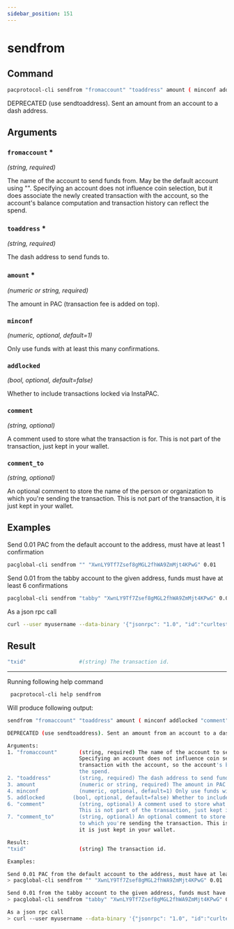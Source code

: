 ```yaml
---
sidebar_position: 151
---
```


# sendfrom
## Command

```bash
pacprotocol-cli sendfrom "fromaccount" "toaddress" amount ( minconf addlocked "comment" "comment_to" )
```

DEPRECATED (use sendtoaddress). Sent an amount from an account to a dash address.



## Arguments

### `fromaccount` <span class='asterisk'>*</span>
*(string, required)*

The name of the account to send funds from. May be the default account using "".
                       Specifying an account does not influence coin selection, but it does associate the newly created
                       transaction with the account, so the account's balance computation and transaction history can reflect
                       the spend.


### `toaddress` <span class='asterisk'>*</span>
*(string, required)*

The dash address to send funds to.


### `amount` <span class='asterisk'>*</span>
*(numeric or string, required)*

The amount in PAC (transaction fee is added on top).


### `minconf` 
*(numeric, optional, default=1)*

Only use funds with at least this many confirmations.


### `addlocked` 
*(bool, optional, default=false)*

Whether to include transactions locked via InstaPAC.


### `comment` 
*(string, optional)*

A comment used to store what the transaction is for. 
                       This is not part of the transaction, just kept in your wallet.


### `comment_to` 
*(string, optional)*

An optional comment to store the name of the person or organization 
                       to which you're sending the transaction. This is not part of the transaction, 
                       it is just kept in your wallet.


## Examples


Send 0.01 PAC from the default account to the address, must have at least 1 confirmation

```bash
pacglobal-cli sendfrom "" "XwnLY9Tf7Zsef8gMGL2fhWA9ZmMjt4KPwG" 0.01
```



Send 0.01 from the tabby account to the given address, funds must have at least 6 confirmations

```bash
pacglobal-cli sendfrom "tabby" "XwnLY9Tf7Zsef8gMGL2fhWA9ZmMjt4KPwG" 0.01 6 false "donation" "seans outpost"
```



As a json rpc call

```bash
curl --user myusername --data-binary '{"jsonrpc": "1.0", "id":"curltest", "method": "sendfrom", "params": ["tabby", "XwnLY9Tf7Zsef8gMGL2fhWA9ZmMjt4KPwG", 0.01, 6, false, "donation", "seans outpost"] }' -H 'content-type: text/plain;' http://127.0.0.1:1111/
```
## Result
```bash
"txid"                 #(string) The transaction id.
```


___

Running following help command
```bash
 pacprotocol-cli help sendfrom
```
Will produce following output:


```bash
sendfrom "fromaccount" "toaddress" amount ( minconf addlocked "comment" "comment_to" )

DEPRECATED (use sendtoaddress). Sent an amount from an account to a dash address.

Arguments:
1. "fromaccount"       (string, required) The name of the account to send funds from. May be the default account using "".
                       Specifying an account does not influence coin selection, but it does associate the newly created
                       transaction with the account, so the account's balance computation and transaction history can reflect
                       the spend.
2. "toaddress"         (string, required) The dash address to send funds to.
3. amount              (numeric or string, required) The amount in PAC (transaction fee is added on top).
4. minconf             (numeric, optional, default=1) Only use funds with at least this many confirmations.
5. addlocked         (bool, optional, default=false) Whether to include transactions locked via InstaPAC.
6. "comment"           (string, optional) A comment used to store what the transaction is for. 
                       This is not part of the transaction, just kept in your wallet.
7. "comment_to"        (string, optional) An optional comment to store the name of the person or organization 
                       to which you're sending the transaction. This is not part of the transaction, 
                       it is just kept in your wallet.

Result:
"txid"                 (string) The transaction id.

Examples:

Send 0.01 PAC from the default account to the address, must have at least 1 confirmation
> pacglobal-cli sendfrom "" "XwnLY9Tf7Zsef8gMGL2fhWA9ZmMjt4KPwG" 0.01

Send 0.01 from the tabby account to the given address, funds must have at least 6 confirmations
> pacglobal-cli sendfrom "tabby" "XwnLY9Tf7Zsef8gMGL2fhWA9ZmMjt4KPwG" 0.01 6 false "donation" "seans outpost"

As a json rpc call
> curl --user myusername --data-binary '{"jsonrpc": "1.0", "id":"curltest", "method": "sendfrom", "params": ["tabby", "XwnLY9Tf7Zsef8gMGL2fhWA9ZmMjt4KPwG", 0.01, 6, false, "donation", "seans outpost"] }' -H 'content-type: text/plain;' http://127.0.0.1:1111/

```

